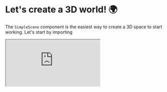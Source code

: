# Let's create a 3D world! 🌍
The `SimpleScene` component is the easiest way to create a 3D space to start working.
Let's start by importing

  
  <iframe src="https://ifcjs.github.io/components/src/core/SimpleRenderer/index.html"></iframe>
  
  